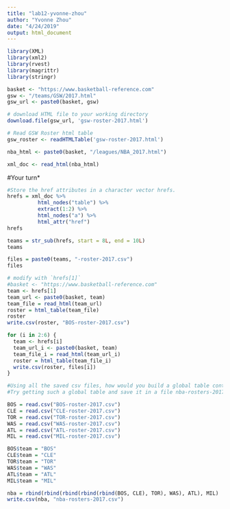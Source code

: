```yaml
---
title: "lab12-yvonne-zhou"
author: "Yvonne Zhou"
date: "4/24/2019"
output: html_document
---
```


```r
library(XML)
library(xml2)
library(rvest)
library(magrittr)
library(stringr)
```

```r
basket <- "https://www.basketball-reference.com"
gsw <- "/teams/GSW/2017.html"
gsw_url <- paste0(basket, gsw)

# download HTML file to your working directory
download.file(gsw_url, 'gsw-roster-2017.html')

# Read GSW Roster html table
gsw_roster <- readHTMLTable('gsw-roster-2017.html')
```

```r
nba_html <- paste0(basket, "/leagues/NBA_2017.html")

xml_doc <- read_html(nba_html)
```

#Your turn*
```r
#Store the href attributes in a character vector hrefs.
hrefs = xml_doc %>%
          html_nodes("table") %>%
          extract(1:2) %>% 
          html_nodes("a") %>%
          html_attr("href")
hrefs
```
```r
teams = str_sub(hrefs, start = 8L, end = 10L)
teams
```

```r
files = paste0(teams, "-roster-2017.csv")
files
```

```r
# modify with `hrefs[1]`
#basket <- "https://www.basketball-reference.com"
team <- hrefs[1]
team_url <- paste0(basket, team)
team_file = read_html(team_url)
roster = html_table(team_file)
roster
write.csv(roster, "BOS-roster-2017.csv")
```

```r
for (i in 2:6) {
  team <- hrefs[i]
  team_url_i <- paste0(basket, team)
  team_file_i = read_html(team_url_i)
  roster = html_table(team_file_i)
  write.csv(roster, files[i])
}

```

```r
#Using all the saved csv files, how would you build a global table containing the extracted rosters, in a way that this table would also have a column for the team?
#Try getting such a global table and save it in a file nba-rosters-2017.csv

BOS = read.csv("BOS-roster-2017.csv")
CLE = read.csv("CLE-roster-2017.csv")
TOR = read.csv("TOR-roster-2017.csv")
WAS = read.csv("WAS-roster-2017.csv")
ATL = read.csv("ATL-roster-2017.csv")
MIL = read.csv("MIL-roster-2017.csv")

BOS$team = "BOS"
CLE$team = "CLE"
TOR$team = "TOR" 
WAS$team = "WAS"
ATL$team = "ATL" 
MIL$team = "MIL" 

nba = rbind(rbind(rbind(rbind(rbind(BOS, CLE), TOR), WAS), ATL), MIL)
write.csv(nba, "nba-rosters-2017.csv")
```








